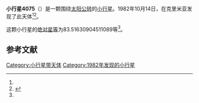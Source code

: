 {{Infobox planet
| bgcolour = #FFFFC0
| name = 4075 Sviridov
| symbol = 
| image = 
| caption = 
| discovery = yes
| discovery_ref = 
| discoverer = {{link-en|柳德米拉·卡拉季奇|Lyudmila Karachkina}}
| discovery_site = [[克里米亚|克里米亚]] 
| discovered = 1982年10月14日
| designations = yes
| mp_name = 
| named_after = 
| alt_names = 1982 TL1/ 1953 FP
| mp_category = [[主带小行星|主带小行星]]
| orbit_ref = <ref name="a">[http://ssd.jpl.nasa.gov/sbdb.cgi?sstr=4075 4075 Sviridov] {{Wayback|url=http://ssd.jpl.nasa.gov/sbdb.cgi?sstr=4075 |date=20210717062411 }}，小行星數據庫瀏覽器（JPL Small-Body Database Browser）－[[美国国家航空航天局|美国国家航空航天局]]喷气推进实验室</ref>
| epoch = 2456400.5 (2013年4月18日更新)
| aphelion = {{convert|3.161857076457642|AU|km|3|abbr=on|lk=out}}
| perihelion = {{convert|2.888526276769805|AU|km|3|abbr=on}}
| semimajor = {{convert|3.025191676613724|AU|km|3|abbr=on}}
| eccentricity = 0.045175782
| period = 1921.886659 [[日|日]]<br />5.26[[儒略年|儒略年]]
| avg_speed = 
| inclination = 7.767887524606755
| asc_node = 10.98117832637473
| mean_anomaly = 
| arg_peri = 83.51630904511089
| satellites = 
| physical_characteristics = yes
| dimensions = 
| mass = 
| density = 
| surface_grav = 
| escape_velocity = 
| sidereal_day = 
| axial_tilt = 
| pole_ecliptic_lat = 
| pole_ecliptic_lon = 
| albedo = 
| temperatures= 
| temp_name1 = 
| mean_temp_1 = 
| max_temp_1 = 
| temp_name2 = 
| max_temp_2 = 
| spectral_type = 
| abs_magnitude = 83.51630904511089
}}

'''小行星4075'''（{{lang-en|4075 Sviridov}}）是一颗围绕[[太阳|太阳]][[公转|公转]]的[[小行星|小行星]]。1982年10月14日，{{link-en|柳德米拉·卡拉季奇|Lyudmila Karachkina}}在克里米亚发现了此天体<ref name="a" /><ref>{{cite news|title=小行星列表|url=http://cfa-www.harvard.edu/iau/lists/NumberedMPs.txt|accessdate=2013-07-08|newspaper=哈佛大学|archive-date=2008-05-17|archive-url=https://web.archive.org/web/20080517010638/http://cfa-www.harvard.edu/iau/lists/NumberedMPs.txt|dead-url=no}}</ref>。

这颗小行星的[[绝对星等|绝对星等]]为83.51630904511089等<ref name="a" />。

==参考文献==
{{reflist}}
{{Minor Planet Number|[[小行星4074|小行星4074]]|[[小行星4076|小行星4076]]}}

{{小天体}}

[[Category:小行星带天体|Category:小行星带天体]]
[[Category:1982年发现的小行星|Category:1982年发现的小行星]]

{{asteroid-stub}}